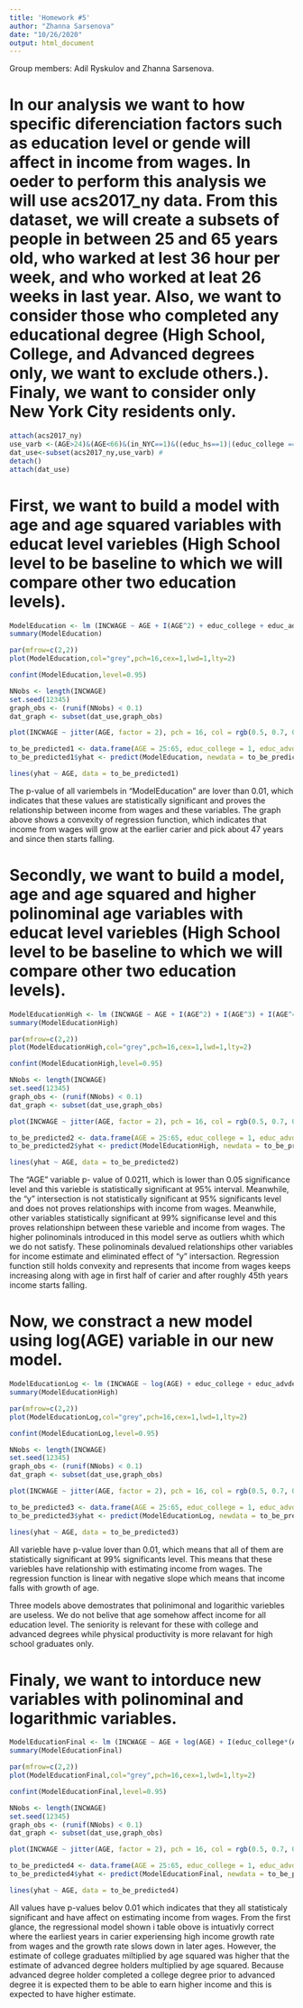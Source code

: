 ```yaml
---
title: 'Homework #5'
author: "Zhanna Sarsenova"
date: "10/26/2020"
output: html_document
---
```


Group members: Adil Ryskulov and Zhanna Sarsenova.

# In our analysis we want to how specific diferenciation factors such as education level or gende will affect in income from wages. In oeder to perform this analysis we will use acs2017_ny data. From this dataset, we will create a subsets of people in between 25 and 65 years old, who warked at lest 36 hour per week, and who worked at leat 26 weeks in last year. Also, we want to consider those who completed any educational degree (High School, College, and Advanced degrees only, we want to exclude others.). Finaly, we want to consider only New York City residents only.



```r
attach(acs2017_ny)
use_varb <-(AGE>24)&(AGE<66)&(in_NYC==1)&((educ_hs==1)|(educ_college == 1)|(educ_advdeg == 1))
dat_use<-subset(acs2017_ny,use_varb) #
detach()
attach(dat_use)
```



# First, we want to build a model with age and age squared variables with educat level variebles (High School level to be baseline to which we will compare other two education levels).

```r
ModelEducation <- lm (INCWAGE ~ AGE + I(AGE^2) + educ_college + educ_advdeg, data=dat_use)
summary(ModelEducation)
```

```r
par(mfrow=c(2,2))
plot(ModelEducation,col="grey",pch=16,cex=1,lwd=1,lty=2)
```

```r
confint(ModelEducation,level=0.95)
```

```r
NNobs <- length(INCWAGE)
set.seed(12345)
graph_obs <- (runif(NNobs) < 0.1)
dat_graph <- subset(dat_use,graph_obs)

plot(INCWAGE ~ jitter(AGE, factor = 2), pch = 16, col = rgb(0.5, 0.7, 0.8, alpha = 0.8), ylim = c(0,150000), data = dat_graph)

to_be_predicted1 <- data.frame(AGE = 25:65, educ_college = 1, educ_advdeg = 1)
to_be_predicted1$yhat <- predict(ModelEducation, newdata = to_be_predicted1)

lines(yhat ~ AGE, data = to_be_predicted1)
```

The p-value of all variembels in "ModelEducation" are lover than 0.01, which indicates that these values are statistically significant and proves the relationship between income from wages and these variables. 
The graph above shows a convexity of regression function, which indicates that income from wages will grow at the earlier carier and pick about 47 years and since then starts falling.



# Secondly, we want to build a model, age and age squared and higher polinominal age variables with educat level variebles (High School level to be baseline to which we will compare other two education levels).

```r
ModelEducationHigh <- lm (INCWAGE ~ AGE + I(AGE^2) + I(AGE^3) + I(AGE^4) + educ_college + educ_advdeg, data=dat_use)
summary(ModelEducationHigh)
```

```r
par(mfrow=c(2,2))
plot(ModelEducationHigh,col="grey",pch=16,cex=1,lwd=1,lty=2)
```

```r
confint(ModelEducationHigh,level=0.95)
```

```r
NNobs <- length(INCWAGE)
set.seed(12345)
graph_obs <- (runif(NNobs) < 0.1)
dat_graph <- subset(dat_use,graph_obs)

plot(INCWAGE ~ jitter(AGE, factor = 2), pch = 16, col = rgb(0.5, 0.7, 0.8, alpha = 0.8), ylim = c(0,150000), data = dat_graph)

to_be_predicted2 <- data.frame(AGE = 25:65, educ_college = 1, educ_advdeg = 1)
to_be_predicted2$yhat <- predict(ModelEducationHigh, newdata = to_be_predicted2)

lines(yhat ~ AGE, data = to_be_predicted2)
```

The "AGE" variable p- value of 0.0211, which is lower than 0.05 significance level and this varieble is statistically significant at 95% interval. Meanwhile, the "y" intersection is not statistically significant at 95% significants level and does not proves relationships with income from wages. Meanwhile, other variables statistically significant at 99% significanse level and this proves relationshipn between these varieble and income from wages.
The higher polinominals introduced in this model serve as outliers whith which we do not satisfy. These polinominals devalued relationships other variables for income estimate and eliminated effect of "y" intersaction.
Regression function still holds convexity and represents that income from wages keeps increasing along with age in first half of carier and after roughly 45th years income starts falling.



# Now, we constract a new model using log(AGE) variable in our new model.

```r
ModelEducationLog <- lm (INCWAGE ~ log(AGE) + educ_college + educ_advdeg, data=dat_use)
summary(ModelEducationHigh)
```

```r
par(mfrow=c(2,2))
plot(ModelEducationLog,col="grey",pch=16,cex=1,lwd=1,lty=2)
```

```r
confint(ModelEducationLog,level=0.95)
```

```r
NNobs <- length(INCWAGE)
set.seed(12345)
graph_obs <- (runif(NNobs) < 0.1)
dat_graph <- subset(dat_use,graph_obs)

plot(INCWAGE ~ jitter(AGE, factor = 2), pch = 16, col = rgb(0.5, 0.7, 0.8, alpha = 0.8), ylim = c(0,150000), data = dat_graph)

to_be_predicted3 <- data.frame(AGE = 25:65, educ_college = 1, educ_advdeg = 1)
to_be_predicted3$yhat <- predict(ModelEducationLog, newdata = to_be_predicted3)

lines(yhat ~ AGE, data = to_be_predicted3)
```

All varieble have p-value lover than 0.01, which means that all of them are statistically significant at 99% significants level. This means that these variebles have relationship with estimating income from wages. 
The regression function is linear with negative slope which means that income falls with growth of age.



Three models above demostrates that polinimonal and logarithic variebles are useless. We do not belive that age somehow affect income for all education level. The seniority is relevant for these with college and advanced degrees while physical productivity is more relavant for high school graduates only.



# Finaly, we want to intorduce new variables with polinominal and logarithmic variables. 

```r
ModelEducationFinal <- lm (INCWAGE ~ AGE + log(AGE) + I(educ_college*(AGE^2)) + I(educ_advdeg*(AGE^2)), data=dat_use)
summary(ModelEducationFinal)
```

```r
par(mfrow=c(2,2))
plot(ModelEducationFinal,col="grey",pch=16,cex=1,lwd=1,lty=2)
```

```r
confint(ModelEducationFinal,level=0.95)
```

```r
NNobs <- length(INCWAGE)
set.seed(12345)
graph_obs <- (runif(NNobs) < 0.1)
dat_graph <- subset(dat_use,graph_obs)

plot(INCWAGE ~ jitter(AGE, factor = 2), pch = 16, col = rgb(0.5, 0.7, 0.8, alpha = 0.8), ylim = c(0,150000), data = dat_graph)

to_be_predicted4 <- data.frame(AGE = 25:65, educ_college = 1, educ_advdeg = 1)
to_be_predicted4$yhat <- predict(ModelEducationFinal, newdata = to_be_predicted4)

lines(yhat ~ AGE, data = to_be_predicted4)
```

All values have p-values belov 0.01 which indicates that they all statisticaly significant and have affect on estimating income from wages. 
From the first glance, the regressional model shown i table obove is intuativly correct where the earliest years in carier experiensing high income growth rate from wages and the growth rate slows down in later ages.
However, the estimate of college graduates miltiplied by age squared was higher that the estimate of advanced degree holders multiplied by age squared. Because advanced degree holder completed a college degree prior to advanced degree it is expected them to be able to earn higher income and this is expected to have higher estimate.